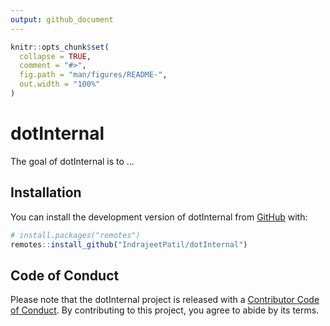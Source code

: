 ```yaml
---
output: github_document
---
```


<!-- README.md is generated from README.Rmd. Please edit that file -->

```r
knitr::opts_chunk$set(
  collapse = TRUE,
  comment = "#>",
  fig.path = "man/figures/README-",
  out.width = "100%"
)
```

# dotInternal

<!-- badges: start -->
<!-- badges: end -->

The goal of dotInternal is to ...

## Installation

You can install the development version of dotInternal from [GitHub](https://github.com/) with:

``` r
# install.packages("remotes")
remotes::install_github("IndrajeetPatil/dotInternal")
```

## Code of Conduct

Please note that the dotInternal project is released with a [Contributor Code of Conduct](https://contributor-covenant.org/version/2/1/CODE_OF_CONDUCT.html). By contributing to this project, you agree to abide by its terms.
